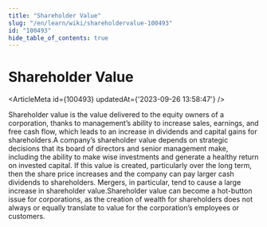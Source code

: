 ```yaml
---
title: "Shareholder Value"
slug: "/en/learn/wiki/shareholdervalue-100493"
id: "100493"
hide_table_of_contents: true
---
```



# Shareholder Value

<ArticleMeta id={100493} updatedAt={'2023-09-26 13:58:47'} />
<div className='border-solid border-b border-t-0 my-4 border-[var(--ifm-color-gray-300)]' />

Shareholder value is the value delivered to the equity owners of a corporation, thanks to management’s ability to increase sales, earnings, and free cash flow, which leads to an increase in dividends and capital gains for shareholders.A company’s shareholder value depends on strategic decisions that its board of directors and senior management make, including the ability to make wise investments and generate a healthy return on invested capital. If this value is created, particularly over the long term, then the share price increases and the company can pay larger cash dividends to shareholders. Mergers, in particular, tend to cause a large increase in shareholder value.Shareholder value can become a hot-button issue for corporations, as the creation of wealth for shareholders does not always or equally translate to value for the corporation’s employees or customers.
